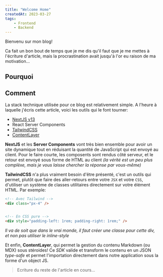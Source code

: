 ```yaml
---
title: "Welcome Home"
createdAt: 2023-03-27
tags:
    - Frontend
    - Backend
---
```


Bienvenu sur mon blog!

Ca fait un bon bout de temps que je me dis qu'il faut que je me mettes à l'écriture d'article, mais la procrastination avait jusqu'à l'or eu raison de ma motivation...

## Pourquoi

## Comment

La stack technique utilisée pour ce blog est relativement simple. A l'heure à laquelle j'écris cette article, voici les outils qui le font tourner:
- [NextJS v13](https://beta.nextjs.org)
- React Server Components
- [TailwindCSS](https://tailwindcss.com)
- [ContentLayer](https://contentlayer.dev)

**NextJS** et les **Server Components** vont très bien ensemble pour avoir un site dynamique tout en réduisant la quantité de JavaScript qui est envoyé au client. Pour le faire courte, les composents sont rendus côté serveur, et le retour est envoyé sous forme de HTML au client _(la vérité est un peu plus complèxe, mais je vous laisse chercher la réponse par vous-même)_

**TailwindCSS** n'a plus vraiment besoin d'être présenté, c'est un outils qui permet, plutôt que faire des aller-retours entre votre `JSX` et votre `CSS`, d'utiliser un système de classes utilitaires directement sur votre élément HTML. Par exemple:
```html
<!-- Avec Tailwind -->
<div class="px-4" />


<!-- En CSS pure -->
<div style="padding-left: 1rem; padding-right: 1rem;" />
```
_Il va de soit que dans le vrai monde, il faut créer une classe pour cette div, et non pas utiliser le inline-style_

Et enfin, **ContentLayer**, qui permet la gestion du contenu Markdown (ou MDX) sous stéroides!
Ce _SDK_ valide et transform le contenu en un JSON _type-safe_ et permet l'importation directement dans notre application sous la forme d'un object JS.

> Ecriture du reste de l'article en cours...
